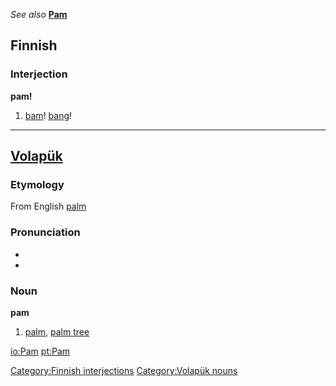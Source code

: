 ''See also'' '''[[Pam]]'''
==Finnish==
===Interjection===
'''pam!'''
#[[bam]]! [[bang]]!
----
==[[Volapük]]==
===Etymology===
From English [[palm]]
===Pronunciation===
*{{IPA|/pam/}}
*{{SAMPA|/pam/}}
===Noun===
'''pam'''
#[[palm]], [[palm tree]]

[[Category:Finnish interjections]]
[[Category:Volapük nouns]]

[[io:Pam]]
[[pt:Pam]]